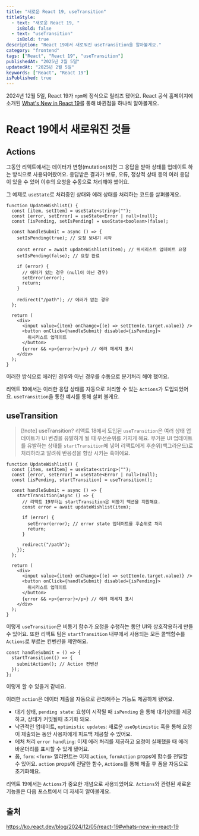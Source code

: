 ```yaml
---
title: "새로운 React 19, useTransition"
titleStyle:
  - text: "새로운 React 19, "
    isBold: false
  - text: "useTransition"
    isBold: true
description: "React 19에서 새로워진 useTransition을 알아볼게요."
category: "frontend"
tags: ["React", "React 19", "useTransition"]
publishedAt: "2025년 2월 5일"
updatedAt: "2025년 2월 5일"
keywords: ["React", "React 19"]
isPublished: true
---
```


2024년 12월 5일, React 19가 `npm`에 정식으로 릴리즈 됐어요.
React 공식 홈페이지에 소개된 [What's New in React 19](https://ko.react.dev/blog/2024/12/05/react-19#whats-new-in-react-19)를 통해 바뀐점을 하나씩 알아볼게요.

# React 19에서 새로워진 것들

## Actions

그동안 리액트에서는 데이터가 변형(mutation)되면 그 응답을 받아 상태를 업데이트 하는 방식으로 사용되어왔어요.
응답받은 결과가 보류, 오류, 정상적 상태 등의 여러 응답이 있을 수 있어 이후의 요청을 수동으로 처리해야 했어요.

그 예제로 `useState`로 처리중인 상태와 에러 상태를 처리하는 코드를 살펴볼게요.

```tsx
function UpdateWishlist() {
  const [item, setItem] = useState<string>("");
  const [error, setError] = useState<Error | null>(null);
  const [isPending, setIsPending] = useState<boolean>(false);

  const handleSubmit = async () => {
    setIsPending(true); // 요청 보내기 시작

    const error = await updateWishlist(item); // 위시리스트 업데이트 요청
    setIsPending(false); // 요청 완료

    if (error) {
      // 에러가 있는 경우 (null이 아닌 경우)
      setError(error);
      return;
    }

    redirect("/path"); // 에러가 없는 경우
  };

  return (
    <div>
      <input value={item} onChange={(e) => setItem(e.target.value)} />
      <button onClick={handleSubmit} disabled={isPending}>
        위시리스트 업데이트
      </button>
      {error && <p>{error}</p>} // 에러 메세지 표시
    </div>
  );
}
```

이러한 방식으로 에러인 경우와 아닌 경우를 수동으로 분기처리 해야 했어요.

리액트 19에서는 이러한 응답 상태를 자동으로 처리할 수 있는 `Actions`가 도입되었어요.
`useTransition`을 통한 예시를 통해 살펴 볼게요.

## useTransition

> [!note] useTransition?
> 리액트 18에서 도입된 `useTransition`은 여러 상태 업데이트가 UI 변경을 유발하게 될 때 우선순위를 가지게 해요. 무거운 UI 업데이트를 유발하는 상태를 `startTransition`에 넣어 리액트에게 후순위(백그라운드)로 처리하라고 알려줘 반응성을 향상 시키는 훅이에요.

<p> </p>

```tsx
function UpdateWishlist() {
  const [item, setItem] = useState<string>("");
  const [error, setError] = useState<Error | null>(null);
  const [isPending, startTransition] = useTransition();

  const handleSubmit = async () => {
    startTransition(async () => {
      // 리액트 19부터는 startTransition은 비동기 액션을 지원해요.
      const error = await updateWishlist(item);

      if (error) {
        setError(error); // error state 업데이트를 후순위로 처리
        return;
      }

      redirect("/path");
    });
  };

  return (
    <div>
      <input value={item} onChange={(e) => setItem(e.target.value)} />
      <button onClick={handleSubmit} disabled={isPending}>
        위시리스트 업데이트
      </button>
      {error && <p>{error}</p>} // 에러 메세지 표시
    </div>
  );
}
```

이렇게 `useTransition`은 비동기 함수가 요청을 수행하는 동안 UI와 상호작용하게 만들 수 있어요.
또한 리액트 팀은 `startTransition` 내부에서 사용되는 모든 콜백함수를 `Actions`로 부르는 컨벤션을 제안해요.

```tsx
const handleSubmit = () => {
  startTransition(() => {
    submitAction(); // Action 컨벤션
  });
};
```

이렇게 할 수 있을거 같네요.

이러한 `action`은 데이터 제출을 자동으로 관리해주는 기능도 제공하게 됐어요.

- 대기 상태, `pending state`:
  요청이 시작될 때 `isPending` 을 통해 대기상태를 제공하고, 상태가 커밋될때 초기화 돼요.
- 낙관적인 업데이트, `optimistic updates`:
  새로운 `useOptimistic` 훅을 통해 요청이 제출되는 동안 사용자에게 피드백 제공할 수 있어요.
- 에처 처리 `error handling`:
  이제 에러 처리를 제공하고 요청이 실패했을 때 에러 바운더리를 표시할 수 있게 됐어요.
- 폼, `form`:
  `<form>` 엘리먼트는 이제 `action`, `formAction` props에 함수를 전달할 수 있어요.
  `action` props에 전달한 함수, `Actions`를 통해 제출 후 폼을 자동으로 초기화해요.

리액트 19에서는 `Actions`가 중요한 개념으로 사용되었어요.
`Actions`와 관련된 새로운 기능들은 다음 포스트에서 더 자세히 알아볼게요.

## 출처

https://ko.react.dev/blog/2024/12/05/react-19#whats-new-in-react-19
